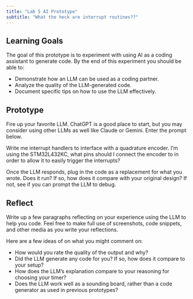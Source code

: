```yaml
---
title: "Lab 5 AI Prototype"
subtitle: "What the heck are interrupt routines??"
---
```


## Learning Goals

The goal of this prototype is to experiment with using AI as a coding assistant to generate code. By the end of this experiment you should be able to:

- Demonstrate how an LLM can be used as a coding partner.
- Analyze the quality of the LLM-generated code.
- Document specific tips on how to use the LLM effectively.

## Prototype

Fire up your favorite LLM. ChatGPT is a good place to start, but you may consider using other LLMs as well like Claude or Gemini. Enter the prompt below.

::: {.callout-note title="LLM Prompt"}
Write me interrupt handlers to interface with a quadrature encoder.
I'm using the STM32L432KC, what pins should I connect the encoder to in order to allow it to easily trigger the interrupts?
:::

Once the LLM responds, plug in the code as a replacement for what you wrote. Does it run?
If so, how does it compare with your original design?
If not, see if you can prompt the LLM to debug.

## Reflect

Write up a few paragraphs reflecting on your experience using the LLM to help you code. Feel free to make full use of screenshots, code snippets, and other media as you write your reflections.

Here are a few ideas of on what you might comment on:

- How would you rate the quality of the output and why?
- Did the LLM generate any code for you? If so, how does it compare to your setup?
- How does the LLM's explanation compare to your reasoning for choosing your timer?
- Does the LLM work well as a sounding board, rather than a code generator as used in previous prototypes?

